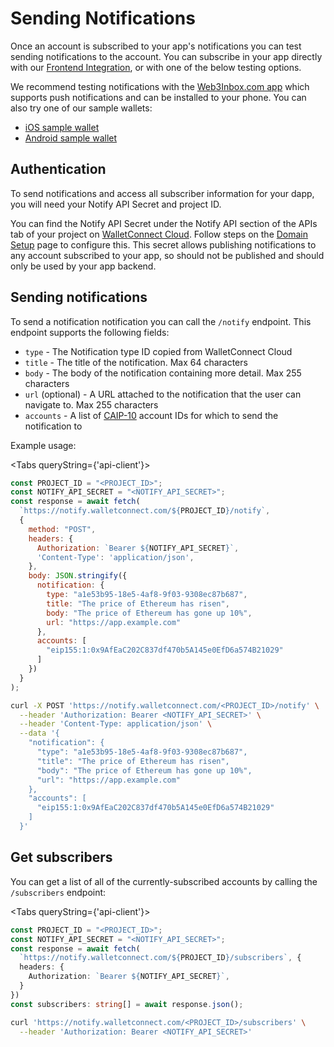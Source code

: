 
# Sending Notifications

Once an account is subscribed to your app's notifications you can test sending notifications to the account. You can subscribe in your app directly with our [Frontend Integration](frontend-integration/usage), or with one of the below testing options.

We recommend testing notifications with the [Web3Inbox.com app](https://app.web3inbox.com) which supports push notifications and can be installed to your phone. You can also try one of our sample wallets:

- [iOS sample wallet](https://testflight.apple.com/join/09bTAryp)
- [Android sample wallet](https://appdistribution.firebase.dev/i/d2c86e879abd5a86)

## Authentication

To send notifications and access all subscriber information for your dapp, you will need your Notify API Secret and project ID.

You can find the Notify API Secret under the Notify API section of the APIs tab of your project on [WalletConnect Cloud](https://cloud.walletconnect.com). Follow steps on the [Domain Setup](domain-setup) page to configure this. This secret allows publishing notifications to any account subscribed to your app, so should not be published and should only be used by your app backend.

## Sending notifications

To send a notification notification you can call the `/notify` endpoint. This endpoint supports the following fields:

- `type` - The Notification type ID copied from WalletConnect Cloud
- `title` - The title of the notification. Max 64 characters
- `body` - The body of the notification containing more detail. Max 255 characters
- `url` (optional) - A URL attached to the notification that the user can navigate to. Max 255 characters
- `accounts` - A list of [CAIP-10](https://github.com/ChainAgnostic/CAIPs/blob/main/CAIPs/caip-10.md) account IDs for which to send the notification to

Example usage:

<Tabs queryString={'api-client'}>

<TabItem value="javascript" label="JavaScript">

```javascript
const PROJECT_ID = "<PROJECT_ID>";
const NOTIFY_API_SECRET = "<NOTIFY_API_SECRET>";
const response = await fetch(
  `https://notify.walletconnect.com/${PROJECT_ID}/notify`,
  {
    method: "POST",
    headers: {
      Authorization: `Bearer ${NOTIFY_API_SECRET}`,
      'Content-Type': 'application/json',
    },
    body: JSON.stringify({
      notification: {
        type: "a1e53b95-18e5-4af8-9f03-9308ec87b687",
        title: "The price of Ethereum has risen",
        body: "The price of Ethereum has gone up 10%",
        url: "https://app.example.com"
      },
      accounts: [
        "eip155:1:0x9AfEaC202C837df470b5A145e0EfD6a574B21029"
      ]
    })
  }
);
```

</TabItem>

<TabItem value="curl" label="cURL">

```bash
curl -X POST 'https://notify.walletconnect.com/<PROJECT_ID>/notify' \
  --header 'Authorization: Bearer <NOTIFY_API_SECRET>' \
  --header 'Content-Type: application/json' \
  --data '{
    "notification": {
      "type": "a1e53b95-18e5-4af8-9f03-9308ec87b687",
      "title": "The price of Ethereum has risen",
      "body": "The price of Ethereum has gone up 10%",
      "url": "https://app.example.com"
    },
    "accounts": [
      "eip155:1:0x9AfEaC202C837df470b5A145e0EfD6a574B21029"
    ]
  }'
```

</TabItem>

</Tabs>

## Get subscribers

You can get a list of all of the currently-subscribed accounts by calling the `/subscribers` endpoint:

<Tabs queryString={'api-client'}>

<TabItem value="javascript" label="JavaScript">

```typescript
const PROJECT_ID = "<PROJECT_ID>";
const NOTIFY_API_SECRET = "<NOTIFY_API_SECRET>";
const response = await fetch(
  `https://notify.walletconnect.com/${PROJECT_ID}/subscribers`, {
  headers: {
    Authorization: `Bearer ${NOTIFY_API_SECRET}`,
  }
})
const subscribers: string[] = await response.json();
```

</TabItem>

<TabItem value="curl" label="cURL">

```bash
curl 'https://notify.walletconnect.com/<PROJECT_ID>/subscribers' \
  --header 'Authorization: Bearer <NOTIFY_API_SECRET>'
```

</TabItem>

</Tabs>
